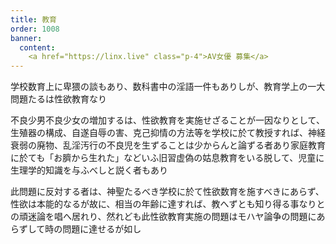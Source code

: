 ```yaml
---
title: 教育
order: 1008
banner:
  content: 
    <a href="https://linx.live" class="p-4">AV女優 募集</a>
---
```



学校数育上に卑猥の談もあり、数科書中の淫語一件もありしが、教育学上の一大問題たるは性欲教育なり


不良少男不良少女の増加するは、性欲教育を実施せざることが一因なりとして、生殖器の構成、自遂自辱の害、克己抑情の方法等を学校に於て教授すれば、神経衰弱の廃物、乱淫汚行の不良児を生ずることは少からんと論ずる者あり家庭教育に於ても「お臍から生れた」などいふ旧習虚偽の姑息教育をいる脱して、児童に生理学的知識を与ふべしと説く者もあり

此問題に反対する者は、神聖たるべき学校に於て性欲数育を施すべきにあらず、性欲は本能的なるが故に、相当の年齢に達すれば、教へずとも知り得る事なりとの頑迷論を唱へ居れり、然れども此性欲教育実施の問題はモハヤ論争の問題にあらずして時の問題に達せるが如し

